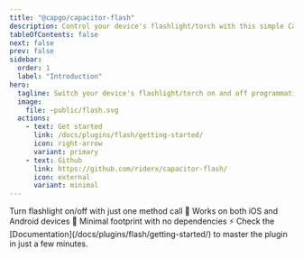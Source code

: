```yaml
---
title: "@capgo/capacitor-flash"
description: Control your device's flashlight/torch with this simple Capacitor plugin.
tableOfContents: false
next: false
prev: false
sidebar:
  order: 1
  label: "Introduction"
hero:
  tagline: Switch your device's flashlight/torch on and off programmatically with this lightweight Capacitor plugin.
  image:
    file: ~public/flash.svg
  actions:
    - text: Get started
      link: /docs/plugins/flash/getting-started/
      icon: right-arrow
      variant: primary
    - text: Github
      link: https://github.com/riderx/capacitor-flash/
      icon: external
      variant: minimal
---
```



<CardGrid stagger>
  <Card title="Simple API" icon="rocket">
    Turn flashlight on/off with just one method call 🚀
  </Card>
  <Card title="Cross-platform" icon="puzzle">
    Works on both iOS and Android devices 📱
  </Card>
  <Card title="Lightweight" icon="rocket">
    Minimal footprint with no dependencies ⚡
  </Card>
  <Card title="Comprehensive Documentation" icon="open-book">
    Check the [Documentation](/docs/plugins/flash/getting-started/) to master the plugin in just a few minutes.
  </Card>
</CardGrid>
